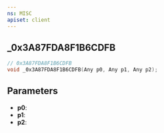 ```yaml
---
ns: MISC
apiset: client
---
```

## _0x3A87FDA8F1B6CDFB

```c
// 0x3A87FDA8F1B6CDFB
void _0x3A87FDA8F1B6CDFB(Any p0, Any p1, Any p2);
```


## Parameters
* **p0**:
* **p1**:
* **p2**: